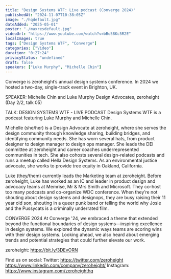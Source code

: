 ```yaml
---
title: "Design Systems WTF: Live podcast (Converge 2024)"
publishedAt: "2024-11-07T10:38:05Z"
image: "./hqdefault.jpg"
dateAdded: "2025-05-01"
poster: "./maxresdefault.jpg"
videoUrl: "https://www.youtube.com/watch?v=bBo58Kc5R2E"
localImages: true
tags: ["Design Systems WTF", "Converge"]
categories: ["Video"]
duration: "0:27:24"
privacyStatus: "undefined"
draft: false
speakers: ["Luke Murphy", "Michelle Chin"]
---
```


Converge is zeroheight’s annual design systems conference. In 2024 we hosted a two-day, single-track event in Brighton, UK.

SPEAKER:
Michelle Chin and Luke Murphy
Design Advocates, zeroheight
(Day 2/2, talk 05)

TALK: DESIGN SYSTEMS WTF - LIVE PODCAST
Design Systems WTF is a podcast featuring Luke Murphy and Michelle Chin.

Michelle (she/her) is a Design Advocate at zeroheight, where she serves the design community through knowledge sharing, building bridges, and identifying community needs. She has worn several hats, from product designer to design manager to design ops manager. She leads the DEI committee at zeroheight and career coaches underrepresented communities in tech. She also cohosts several design-related podcasts and runs a meetup called Hella Design Systems. As an environmental justice advocate, she works to provide tree equity in Oakland, California.

Luke (they/them) currently leads the Marketing team at zeroheight. Before zeroheight, Luke has worked as an IC and leader in product design and advocacy teams at Memrise, Mr & Mrs Smith and Microsoft. They co-host too many podcasts and co-organize WDC conference. When they’re not shouting about design systems and designops, they are busy raising their 11 year old son, shouting in a queer punk band or telling the world why Josie and the Pussycats is a criminally underrated film.

CONVERGE 2024
At Converge '24, we embraced a theme that extended beyond the functional boundaries of design systems—inspiring excellence in design systems. We explored the dynamic ways teams are scoring wins with their design systems. Looking ahead, we also heard about emerging trends and potential strategies that could further elevate our work.

zeroheight: https://bit.ly/3DEvORN

Find us on social:
Twitter: https://twitter.com/zeroheight
https://www.linkedin.com/company/zeroheight/
Instagram: https://www.instagram.com/zeroheighthq

